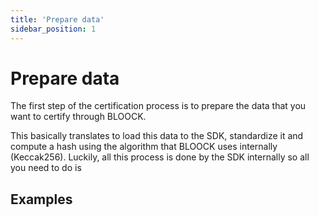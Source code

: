 ```yaml
---
title: 'Prepare data'
sidebar_position: 1
---
```


# Prepare data

The first step of the certification process is to prepare the data that you want to certify through BLOOCK.

This basically translates to load this data to the SDK, standardize it and compute a hash using the algorithm that BLOOCK uses internally (Keccak256). Luckily, all this process is done by the SDK internally so all you need to do is&#x20;

## Examples



<SdkCodeBlock
  ts={PrepareRecordJs}
  py={PrepareRecordPy}
  java={PrepareRecordJava}
  php={PrepareRecordPhp}
  go={PrepareRecordGo}
/>
